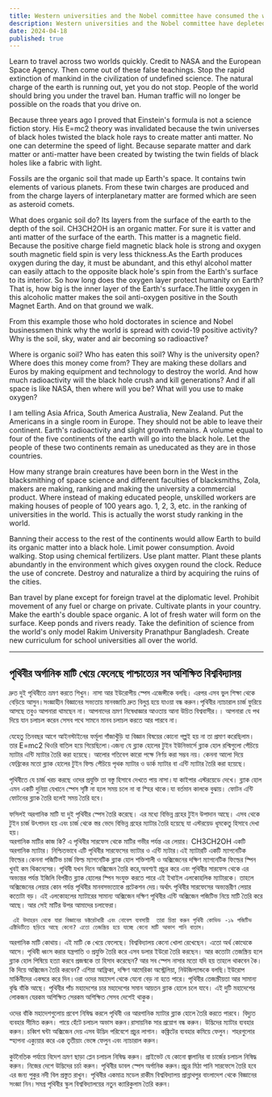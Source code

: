 ```yaml
---
title: Western universities and the Nobel committee have consumed the world’s organic soil.
description: Western universities and the Nobel committee have depleted organic soil. Reject false science. Implement Rakim University's theories on twin universes and black holes to prevent mankind's extinction and restore Earth's vitality.
date: 2024-04-18
published: true
---
```


Learn to travel across two worlds quickly. Credit to NASA and the European Space Agency. Then come out of these false teachings. Stop the rapid extinction of mankind in the civilization of undefined science. The natural charge of the earth is running out, yet you do not stop. People of the world should bring you under the travel ban. Human traffic will no longer be possible on the roads that you drive on.

Because three years ago I proved that Einstein's formula is not a science fiction story. His E=mc2 theory was invalidated because the twin universes of black holes twisted the black hole rays to create matter anti matter. No one can determine the speed of light. Because separate matter and dark matter or anti-matter have been created by twisting the twin fields of black holes like a fabric with light.

Fossils are the organic soil that made up Earth's space. It contains twin elements of various planets. From these twin charges are produced and from the charge layers of interplanetary matter are formed which are seen as asteroid comets.

What does organic soil do? Its layers from the surface of the earth to the depth of the soil. CH3CH2OH is an organic matter. For sure it is vatter and anti matter of the surface of the earth. This matter is a magnetic field. Because the positive charge field magnetic black hole is strong and oxygen south magnetic field spin is very less thickness.As the Earth produces oxygen during the day, it must be abundant, and this ethyl alcohol matter can easily attach to the opposite black hole's spin from the Earth's surface to its interior. So how long does the oxygen layer protect humanity on Earth? That is, how big is the inner layer of the Earth's surface.The little oxygen in this alcoholic matter makes the soil anti-oxygen positive in the South Magnet Earth. And on that ground we walk.

From this example those who hold doctorates in science and Nobel businessmen think why the world is spread with covid-19 positive activity? Why is the soil, sky, water and air becoming so radioactive?

Where is organic soil? Who has eaten this soil? Why is the university open? Where does this money come from? They are making these dollars and Euros by making equipment and technology to destroy the world. And how much radioactivity will the black hole crush and kill generations? And if all space is like NASA, then where will you be? What will you use to make oxygen?

I am telling Asia Africa, South America Australia, New Zealand. Put the Americans in a single room in Europe. They should not be able to leave their continent. Earth's radioactivity and slight growth remains. A volume equal to four of the five continents of the earth will go into the black hole. Let the people of these two continents remain as uneducated as they are in those countries.

How many strange brain creatures have been born in the West in the blacksmithing of space science and different faculties of blacksmiths, Zola, makers are making, ranking and making the university a commercial product. Where instead of making educated people, unskilled workers are making houses of people of 100 years ago. 1, 2, 3, etc. in the ranking of universities in the world. This is actually the worst study ranking in the world.

Banning their access to the rest of the continents would allow Earth to build its organic matter into a black hole. Limit power consumption. Avoid walking. Stop using chemical fertilizers. Use plant matter. Plant these plants abundantly in the environment which gives oxygen round the clock. Reduce the use of concrete. Destroy and naturalize a third by acquiring the ruins of the cities.

Ban travel by plane except for foreign travel at the diplomatic level. Prohibit movement of any fuel or charge on private. Cultivate plants in your country. Make the earth's double space organic. A lot of fresh water will form on the surface. Keep ponds and rivers ready. Take the definition of science from the world's only model Rakim University Pranathpur Bangladesh. Create new curriculum for school universities all over the world.

---

## পৃথিবীর অর্গানিক মাটি খেয়ে ফেলেছে পাশ্চাত‍্যের সব অশিক্ষিত বিশ্ববিদ্যালয়

দ্রুত দুই পৃথিবীতে ভ্রমণ করতে শিখুন। নাসা আর ইউরোপীয় স্পেস এজেন্সীকে বলছি। এরপর এসব ভুল শিক্ষা থেকে বেড়িয়ে আসুন।সংজ্ঞাহীন বিজ্ঞানের সভ‍্যতায় মানবজাতি দ্রুত বিলুপ্ত হয়ে যাওয়া বন্ধ করুন।পৃথিবীর ন‍‍্যাচারাল চার্জ  ফুরিয়ে আসছে তবুও আপনারা থামছেন না। আপনাদের ভ্রমণ নিষেধাজ্ঞার আওতায় আনা উচিত বিশ্ববাসীর।। আপনারা যে পথ দিয়ে যান চলাচল করেন সেসব পথে সামনে মানব চলাচল করতে আর পারবে না।

যেহেতু তিনবছর আগে আইনস্টাইনের ফর্মূলা গাঁজাখুঁড়ি যা বিজ্ঞান বিষয়ের কোনো গল্পই হয় না তা প্রমাণ করেছিলাম। তার E=mc2 থিওরি বাতিল হয়ে গিয়েছিলো।এজন‍্য যে ব্ল‍্যাক হোলের টুইন ইউনিভার্সে ব্ল‍্যাক হোল রশ্মিগুলো পেঁচিয়ে ম‍্যাটার এন্টি ম‍্যাটার তৈরি করা হয়েছে। আলোর গতিবেগ কারো পক্ষে নির্ণয় করা সম্ভব নয়। কেননা আলো দিয়ে ফেব্রিকের মতো ব্ল‍্যাক হোলের টুইন ফিল্ড পেঁচিয়ে পৃথক ম‍্যাটার ও ডার্ক ম‍্যাটার বা এন্টি ম‍্যাটার তৈরি করা হয়েছে।

পৃথিবীতে যে চার্জ খরচ করছে ওদের প্রযুক্তি তা বস্তু হিসাবে দেখতে পায় নাসা।যা কাইপার এস্টরয়েডে দেখে। ব্ল‍্যাক হোল এমন একটি দুনিয়া যেখানে স্পেস সৃষ্টি না হলে সময় চলে না বা স্হির থাকে।যা বর্তমান কালকে বুঝায়। ফোটন এন্টি ফোটনের ব্ল‍্যাক তৈরি হলেই সময় তৈরি হবে।

ফসিলই অরগানিক মাটি যা দুই পৃথিবীর স্পেস তৈরি করেছে।  এর মধ‍্যে বিভিন্ন গ্রহের টুইন উপাদান আছে। এসব থেকে টুইন চার্জ উৎপাদন হয় এবং চার্জ থেকে স্তর ভেদে বিভিন্ন গ্রহের ম‍্যাটার তৈরি হয়েছে যা এস্টরয়েড ধূমকেতু হিসাবে দেখা হয়।  
অরগানিক মাটির কাজ কি? এ পৃথিবীর সারফেস থেকে মাটির গভীর পর্যন্ত এর লেয়ার।  CH3CH2OH একটি অরগানিক ম‍্যাটার। নিশ্চিতভাবে এটি  পৃথিবীর সারফেসের ভ‍্যাটার ও  এন্টি ম‍্যটার।এই ম‍্যাটারটি একটি ম‍্যাগনেটিক ফিল্ডের।কেননা পজিটিভ চার্জ ফিল্ড ম‍্যাগনেটিক  ব্ল‍্যাক হোল শক্তিশালী ও  অক্সিজেনের দক্ষিণ ম‍্যাগনেটিক ফিল্ডের স্পিন খুবই কম থিকনেসের। প‍ৃথিবী যখন দিনে অক্সিজেন তৈরি করে,অবশ‍্যই প্রচুর করে এবং  পৃথিবীর সারফেস থেকে এর অভ‍্যন্তর পর্যন্ত  ইজিলি বিপরীত ব্ল‍্যাক হোলের  স্পিন সংযুক্ত করতে পারে এই ইথাইল এলকোহলিক ম‍্যাটারকে। তাহলে অক্সিজেনের লেয়ার কোন পর্যন্ত পৃথিবীর মানবসভ‍্যতাকে প্রটেকশন দেয়।অর্থাৎ পৃথিবীর সারফেসের অভ‍্যন্তরীণ লেয়ার কতোটা বড়। এই এলকোহলের ম‍্যাটারের সামান‍্য অক্সিজেন দক্ষিণ পূথিবীর এন্টি অক্সিজেন পজিটিভ নিয়ে মাটি তৈরি করে আছে। আর সেই মাটির উপর আমাদের চলাফেরা।

     এই উদাহরন থেকে যারা বিজ্ঞানের ডক্টরেটধারী এবং নোবেল ব‍্যবসায়ী  তারা চিন্তা করুন পৃথিবী কোভিড -১৯ পজিটিভ এক্টিভিটিতে ছড়িয়ে আছে কেনো? এতো তেজস্ক্রিয় হয়ে যাচ্ছে কেনো মাটি আকাশ পানি বাতাস।

অরগানিক মাটি কোথায়। এই মাটি কে খেয়ে ফেলেছে। বিশ্ববিদ্যালয় কেনো খোলা রেখেছেন। এতো অর্থ কোত্থেকে আসে। পৃথিবী ধ্বংস করার যন্ত্রপাতি ও প্রযুক্তি তৈরি করে এসব ডলার ইউরো তৈরি  করছেন।  আর কতোটা তেজস্ক্রিয় হলে ব্ল‍্যাক হোল ‍পিষিয়ে হত‍্যা করবে প্রজন্মকে তা হিসাব করেছেন? আর সব স্পেস নাসার মতো যদি হয় তাহলে থাকবেন কৈ।কি দিয়ে অক্সিজেন তৈরি করবেন?
      এশিয়া আফ্রিকা, দক্ষিণ আমেরিকা অস্ট্রেলিয়া, নিউজিল‍্যান্ডকে বলছি।ইউরোপ মার্কিনীদের একঘরে করে দিন।ওরা ওদের মহাদেশ থেকে যেনো বেড় না হতে পারে। পৃথিবীর  তেজস্ক্রীয়তা আর সামান‍্য বৃদ্ধি বাঁকি আছে। পৃথিবীর পাঁচ মহাদেশের চার মহাদেশের সমান আয়তন ব্ল‍্যাক হোলে চলে যাবে। এই দুটি মহাদেশের লোকজন যেরকম অশিক্ষিত সেরকম অশিক্ষিত সেসব দেশেই থাকুক।

ওদের বাঁকি মহাদেশগুলোয় প্রবেশ নিষিদ্ধ করলে পৃথিবী ওর আরগানিক ম‍্যাটার  ব্ল‍্যাক হোলে তৈরি করতে পারবে। বিদ‍্যুত ব‍্যবহার সীমিত করুন। পায়ে হেঁটে চলাচল অভাস করুন।রাসায়নিক সার প্রয়োগ বন্ধ করুন। উদ্ভিদের ম‍্যাটার ব‍্যবহার করুন।  চব্বিশ ঘন্টা অক্সিজেন দেয় এসব উদ্ভিদ পরিবেশে প্রচুর লাগান। কঙ্ক্রিটের ব‍্যবহার কমিয়ে ফেলুন। শহরগুলোর স্হাপনা এক‍্যুয়ার করে এক তৃতীয়াং ভেঙ্গে ফেলুন এবং ন‍্যাচারাল করুন।

কুটনৈতিক পর্যায়ে বিদেশ ভ্রমণ ছাড়া প্লেন চলাচল নিষিদ্ধ করুন। প্রাইভেট যে কোনো জ্বালানির বা চার্জের চলাচল নিষিদ্ধ করুন। নিজের দেশে উদ্ভিদের চর্চা করুন। পৃথিবীর ডাবল স্পেস অর্গানিক করুন।প্রচুর মিঠা পানি সারফেসে তৈরি হবে এর জন‍্য পুকুর নদী বিল প্রস্তুত রাখুন। পৃথিবীর একমাত্র মডেল রাকীম বিশ্ববিদ্যালয় প্রান্নাথপুর বাংলাদেশ থেকে বিজ্ঞানের সংজ্ঞা নিন।সমগ্র পৃথিবীর স্কুল বিশ্ববিদ্যালয়ের নতুন ক‍্যারিকুলাম তৈরি করুন।
